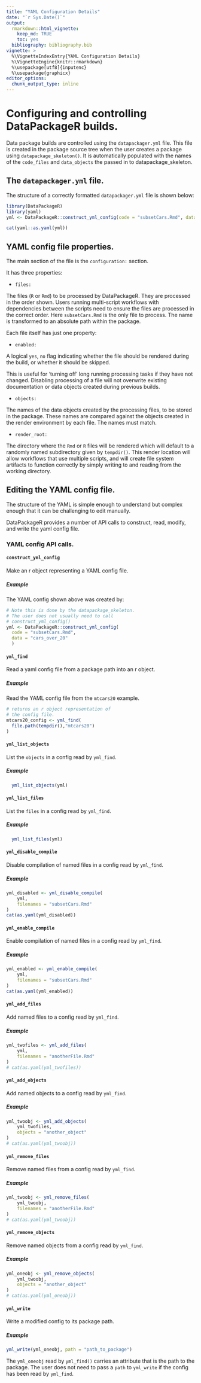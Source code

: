 ```yaml
---
title: "YAML Configuration Details"
date: "`r Sys.Date()`"
output:
  rmarkdown::html_vignette:
    keep_md: TRUE
    toc: yes
  bibliography: bibliography.bib
vignette: >
  %\VignetteIndexEntry{YAML Configuration Details}
  %\VignetteEngine{knitr::rmarkdown}
  %\usepackage[utf8]{inputenc}
  %\usepackage{graphicx}
editor_options:
  chunk_output_type: inline
---
```


# Configuring and controlling DataPackageR builds.

Data package builds are controlled using the `datapackager.yml` file. This file is created in the package source tree when the user creates a package using `datapackage_skeleton()`. It is automatically populated with the names of the `code_files` and `data_objects` the passed in to datapackage_skeleton.

## The `datapackager.yml` file.

The structure of a correctly formatted `datapackager.yml` file is shown below:

```r
library(DataPackageR)
library(yaml)
yml <- DataPackageR::construct_yml_config(code = "subsetCars.Rmd", data = "cars_over_20")
```

```r
cat(yaml::as.yaml(yml))
```

## YAML config file properties.

The main section of the file is the `configuration:` section.

It has three properties:

- `files:`

The files (`R` or `Rmd`) to be processed by DataPackageR. They are processed in the order shown. Users running multi-script workflows with dependencies between the scripts need to ensure the files are processed in the correct order. Here `subsetCars.Rmd` is the only file to process. The name is transformed to an absolute path within the package.

Each file itself has just one property:

  - `enabled:`

  A logical `yes`, `no` flag indicating whether the file should be rendered during the build, or whether it should be skipped.

  This is useful for 'turning off' long running processing tasks if they have not changed. Disabling processing of a file will not overwrite existing documentation or data objects created during previous builds.

- `objects:`

The names of the data objects created by the processing files, to be stored in the package. These names are compared against the objects created in the render environment by each file. The names must match.

- `render_root:`

The directory where the `Rmd` or `R` files will be rendered which will default to a randomly named subdirectory given by `tempdir()`. This render location will allow workflows that use multiple scripts, and will create file system artifacts to function correctly by simply writing to and reading from the working directory.

## Editing the YAML config file.

The structure of the YAML is simple enough to understand but complex enough that it can be challenging to edit manually.

DataPackageR provides a number of API calls to construct, read, modify, and write the yaml config file.

### YAML config API calls.

#### `construct_yml_config`

  Make an r object representing a YAML config file.

##### Example
  The YAML config shown above was created by:
```r
# Note this is done by the datapackage_skeleton.
# The user does not usually need to call
# construct_yml_config()
yml <- DataPackageR::construct_yml_config(
  code = "subsetCars.Rmd",
  data = "cars_over_20"
  )
```


#### `yml_find`

  Read a yaml config file from a package path into an r object.

##### Example

  Read the YAML config file from the `mtcars20` example.

```r
# returns an r object representation of
# the config file.
mtcars20_config <- yml_find(
  file.path(tempdir(),"mtcars20")
)
```

#### `yml_list_objects`

  List the `objects` in a config read by `yml_find`.

##### Example

```r
  yml_list_objects(yml)
```

#### `yml_list_files`

  List the `files` in a config read by `yml_find`.

##### Example

```r
  yml_list_files(yml)
```

#### `yml_disable_compile`

  Disable compilation of named files in a config read by `yml_find`.

##### Example

```r
yml_disabled <- yml_disable_compile(
    yml,
    filenames = "subsetCars.Rmd"
)
cat(as.yaml(yml_disabled))
```

#### `yml_enable_compile`

  Enable compilation of named files in a config read by `yml_find`.

##### Example

```r
yml_enabled <- yml_enable_compile(
    yml,
    filenames = "subsetCars.Rmd"
)
cat(as.yaml(yml_enabled))
```

#### `yml_add_files`

  Add named files to a config read by `yml_find`.

##### Example

```r
yml_twofiles <- yml_add_files(
    yml,
    filenames = "anotherFile.Rmd"
)
# cat(as.yaml(yml_twofiles))
```

#### `yml_add_objects`

  Add named objects to a config read by `yml_find`.

##### Example

```r
yml_twoobj <- yml_add_objects(
    yml_twofiles,
    objects = "another_object"
)
# cat(as.yaml(yml_twoobj))
```

#### `yml_remove_files`

  Remove named files from a config read by `yml_find`.

##### Example

```r
yml_twoobj <- yml_remove_files(
    yml_twoobj,
    filenames = "anotherFile.Rmd"
)
# cat(as.yaml(yml_twoobj))
```

#### `yml_remove_objects`

  Remove named objects from a config read by `yml_find`.

##### Example

```r
yml_oneobj <- yml_remove_objects(
    yml_twoobj,
    objects = "another_object"
)
# cat(as.yaml(yml_oneobj))
```

#### `yml_write`

  Write a modified config to its package path.

##### Example

```r
yml_write(yml_oneobj, path = "path_to_package")
```

The `yml_oneobj` read by `yml_find()` carries an attribute
that is the path to the package. The user does not need to pass a `path` to `yml_write` if the config has been read by `yml_find`.
